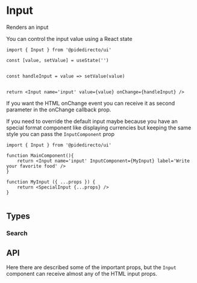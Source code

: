 

<Meta of={InputStories} />

# Input
Renders an input

<Canvas of={InputStories.Primary} />

You can control the input value using a React state

```tsx
import { Input } from '@pidedirecto/ui'

const [value, setValue] = useState('')


const handleInput = value => setValue(value)


return <Input name='input' value={value} onChange={handleInput} />
```

If you want the HTML onChange event you can receive it as second parameter in the onChange callback prop.

If you need to override the default input maybe because you have an special format component like displaying currencies but keeping the same style you can pass the `InputComponent` prop

```tsx
import { Input } from '@pidedirecto/ui'

function MainComponent(){
    return <Input name='input' InputComponent={MyInput} label='Write your favorite food' />
}

function MyInput ({ ...props }) {
    return <SpecialInput {...props} />
}


```

## Types

### Search

<Canvas of={InputStories.Search} />

## API
Here there are described some of the important props, but the `Input` component can receive almost any of the HTML input props.

<ArgTypes of={InputStories} />

